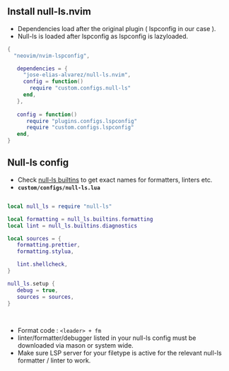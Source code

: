 ## Install null-ls.nvim

- Dependencies load after the original plugin ( lspconfig in our case ).
- Null-ls is loaded after lspconfig as lspconfig is lazyloaded.

```lua
{
  "neovim/nvim-lspconfig",

   dependencies = {
     "jose-elias-alvarez/null-ls.nvim",
     config = function()
       require "custom.configs.null-ls"
     end,
   },
 
   config = function()
      require "plugins.configs.lspconfig"
      require "custom.configs.lspconfig"
   end,
}
```

## Null-ls config

- Check [null-ls builtins](https://github.com/jose-elias-alvarez/null-ls.nvim/blob/main/doc/BUILTINS.md) to get exact names for formatters, linters etc.
- **`custom/configs/null-ls.lua`**

```lua

local null_ls = require "null-ls"

local formatting = null_ls.builtins.formatting
local lint = null_ls.builtins.diagnostics

local sources = {
   formatting.prettier,
   formatting.stylua,

   lint.shellcheck,
}

null_ls.setup {
   debug = true,
   sources = sources,
}
```
<br/>

- Format code : `<leader> + fm`
- linter/formatter/debugger listed in your null-ls config must be downloaded via mason or system wide.
- Make sure LSP server for your filetype is active for the relevant null-ls formatter / linter to work.

